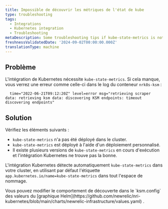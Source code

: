 ```yaml
---
title: Impossible de découvrir les métriques de l'état de kube
type: troubleshooting
tags:
  - Integrations
  - Kubernetes integration
  - Troubleshooting
metaDescription: Some troubleshooting tips if kube-state-metrics is not found.
freshnessValidatedDate: '2024-09-02T00:00:00.000Z'
translationType: machine
---
```


## Problème

L&apos;intégration de Kubernetes nécessite `kube-state-metrics`. Si cela manque, vous verrez une erreur comme celle-ci dans le log du conteneur `nrk8s-ksm` :

```shell
  time="2022-06-21T09:12:20Z" level=error msg="retrieving scraper data: retrieving ksm data: discovering KSM endpoints: timeout discovering endpoints"
```

## Solution

Vérifiez les éléments suivants :

* `kube-state-metrics` n&apos;a pas été déployé dans le cluster.
* `kube-state-metrics` est déployé à l&apos;aide d&apos;un déploiement personnalisé.
* Il existe plusieurs versions de `kube-state-metrics` en cours d&apos;exécution et l&apos;intégration Kubernetes ne trouve pas la bonne.

L&apos;intégration Kubernetes détecte automatiquement `kube-state-metrics` dans votre cluster, en utilisant par défaut l&apos;étiquette `app.kubernetes.io/name=kube-state-metrics` dans tout l&apos;espace de nommage.

<Callout variant="tip">
  Vous pouvez modifier le comportement de découverte dans le `ksm.config` des valeurs du [graphique Helm](https://github.com/newrelic/nri-kubernetes/blob/main/charts/newrelic-infrastructure/values.yaml) .
</Callout>
